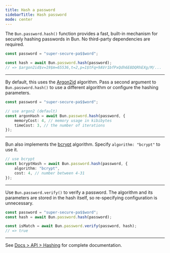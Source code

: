 ```yaml
---
title: Hash a password
sidebarTitle: Hash password
mode: center
---
```


The `Bun.password.hash()` function provides a fast, built-in mechanism for securely hashing passwords in Bun. No third-party dependencies are required.

```ts
const password = "super-secure-pa$$word";

const hash = await Bun.password.hash(password);
// => $argon2id$v=19$m=65536,t=2,p=1$tFq+9AVr1bfPxQdh6E8DQRhEXg/M/...
```

---

By default, this uses the [Argon2id](https://en.wikipedia.org/wiki/Argon2) algorithm. Pass a second argument to `Bun.password.hash()` to use a different algorithm or configure the hashing parameters.

```ts
const password = "super-secure-pa$$word";

// use argon2 (default)
const argonHash = await Bun.password.hash(password, {
	memoryCost: 4, // memory usage in kibibytes
	timeCost: 3, // the number of iterations
});
```

---

Bun also implements the [bcrypt](https://en.wikipedia.org/wiki/Bcrypt) algorithm. Specify `algorithm: "bcrypt"` to use it.

```ts
// use bcrypt
const bcryptHash = await Bun.password.hash(password, {
	algorithm: "bcrypt",
	cost: 4, // number between 4-31
});
```

---

Use `Bun.password.verify()` to verify a password. The algorithm and its parameters are stored in the hash itself, so re-specifying configuration is unnecessary.

```ts
const password = "super-secure-pa$$word";
const hash = await Bun.password.hash(password);

const isMatch = await Bun.password.verify(password, hash);
// => true
```

---

See [Docs > API > Hashing](https://bun.com/docs/api/hashing#bun-password) for complete documentation.
